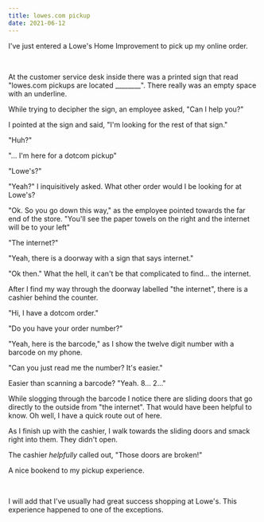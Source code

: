 ```yaml
---
title: lowes.com pickup
date: 2021-06-12
---
```


I've just entered a Lowe's Home Improvement to pick up my online order.

<br/>

At the customer service desk inside there was a printed sign that read "lowes.com pickups are located ________". There really was an empty space with an underline.

While trying to decipher the sign, an employee asked, "Can I help you?"

I pointed at the sign and said, "I'm looking for the rest of that sign."

"Huh?"

"... I'm here for a dotcom pickup"

"Lowe's?"

"Yeah?" I inquisitively asked. What other order would I be looking for at Lowe's?

"Ok. So you go down this way," as the employee pointed towards the far end of the store. "You'll see the paper towels on the right and the internet will be to your left"

"The internet?"

"Yeah, there is a doorway with a sign that says internet."

"Ok then." What the hell, it can't be that complicated to find... the internet.

After I find my way through the doorway labelled "the internet", there is a cashier behind the counter.

"Hi, I have a dotcom order."

"Do you have your order number?"

"Yeah, here is the barcode," as I show the twelve digit number with a barcode on my phone.

"Can you just read me the number? It's easier."

Easier than scanning a barcode? "Yeah. 8... 2..."

While slogging through the barcode I notice there are sliding doors that go directly to the outside from "the internet". That would have been helpful to know. Oh well, I have a quick route out of here.

As I finish up with the cashier, I walk towards the sliding doors and smack right into them. They didn't open.

The cashier _helpfully_ called out, "Those doors are broken!"

A nice bookend to my pickup experience.

<br/>

I will add that I've usually had great success shopping at Lowe's. This experience happened to one of the exceptions.
